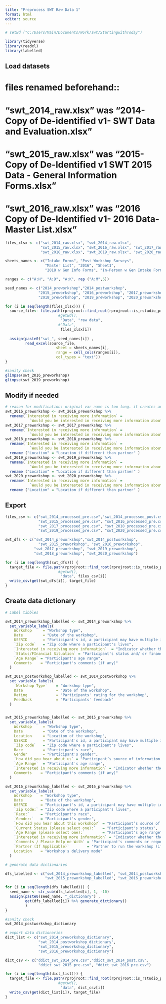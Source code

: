 ```yaml
---
title: "Preprocess SWT Raw Data 1"
format: html
editor: source
---
```


```r
# setwd ("C:/Users/Main/Documents/Work/swt/StartingwithToday")

library(tidyverse)
library(readxl)
library(labelled)
```

## Load datasets
# files renamed beforehand:: 
#  "swt_2014_raw.xlsx" was "2014- Copy of De-identified v1- SWT Data and Evaluation.xlsx"
# "swt_2015_raw.xlsx" was "2015-Copy of De-Identified v1 SWT 2015 Data - General Information Forms.xlsx"
# "swt_2016_raw.xlsx" was "2016 Copy of De-Identified v1- 2016 Data- Master List.xlsx"

```r
files_xlsx <- c("swt_2014_raw.xlsx", "swt_2014_raw.xlsx",
                "swt_2015_raw.xlsx", "swt_2016_raw.xlsx", "swt_2017_raw.xlsx",
                "swt_2018_raw.xlsx", "swt_2019_raw.xlsx", "swt_2020_raw.xlsx")#, "swt_2021_raw.xlsx")

sheets_names <- c("Intake Forms", "Post Workshop Surveys",
                  "Master List", "2016", "Sheet1", 
                  "2018 w Gen Info Forms", "In-Person w Gen Intake Forms", "In-person w Gen Intake Forms") # note that R ignores / in sheet names

ranges <- c("A:H", "A:D", "A:K", rep ("A:M",5))

seed_names <- c("2014_preworkshop","2014_postworkshop",
               "2015_preworkshop", "2016_preworkshop", "2017_preworkshop",
               "2018_preworkshop", "2019_preworkshop", "2020_preworkshop")

for (i in seq(length(files_xlsx))) {
  source_file<- file.path(rprojroot::find_root(rprojroot::is_rstudio_project),
                        #getwd(),
                         "Data", "raw data",
                        #"Data",
                         files_xlsx[i])
  
  assign(paste0("swt_", seed_names[i]) ,
         read_excel(source_file,
                       sheet = sheets_names[i],
                       range = cell_cols(ranges[i]),
                       col_types = "text"))
}

```

```r
#sanity check
glimpse(swt_2016_preworkshop)
glimpse(swt_2019_preworkshop)

```

## Modify if needed

```r
# reason for modification: original var name is too long. it creates an error when generating data dictionary.
swt_2016_preworkshop <- swt_2016_preworkshop %>% 
  rename(`Interested in receiving more information` = 
           `Would you be interested in receiving more information about our services?`)
swt_2017_preworkshop <- swt_2017_preworkshop %>% 
  rename(`Interested in receiving more information` = 
           `Would you be interested in receiving more information about our services?`)
swt_2018_preworkshop <- swt_2018_preworkshop %>% 
  rename(`Interested in receiving more information` = 
           `Would you be interested in receiving more information about our services?`)
  rename ("Location" = "Location if different than partner" )
swt_2019_preworkshop <- swt_2019_preworkshop %>% 
  rename(`Interested in receiving more information` = 
           `Would you be interested in receiving more information about our services?`)
  rename ("Location" = "Location if different than partner" )
swt_2020_preworkshop <- swt_2020_preworkshop %>% 
  rename(`Interested in receiving more information` = 
           `Would you be interested in receiving more information about our services?`) %>%
  rename ("Location" = "Location if different than partner" )
```

## Export

```r

files_csv <- c("swt_2014_processed_pre.csv","swt_2014_processed_post.csv",
               "swt_2015_processed_pre.csv", "swt_2016_processed_pre.csv",
               "swt_2017_processed_pre.csv", "swt_2018_processed_pre.csv",
               "swt_2019_processed_pre.csv", "swt_2020_processed_pre.csv")

swt_dfs <- c("swt_2014_preworkshop","swt_2014_postworkshop",
               "swt_2015_preworkshop", "swt_2016_preworkshop",
             "swt_2017_preworkshop", "swt_2019_preworkshop",
             "swt_2018_preworkshop", "swt_2020_preworkshop")

for (i in seq(length(swt_dfs))) {
  target_file <- file.path(rprojroot::find_root(rprojroot::is_rstudio_project),
                        #getwd(),
                         "data", files_csv[i])
  write_csv(get(swt_dfs[i]), target_file)
}

```

## Create data dictionary

```r
# Label tibbles

swt_2014_preworkshop_labelled <- swt_2014_preworkshop %>% 
  set_variable_labels(
    Workshop     = "Workshop type",
    Date         = "Date of the workshop",
    USERID       = "Participant's id, a participant may have multiple ids",
    `Zip code`   = "Zip code where a participant's lives",
    `Interested in receiving more information`  = "Indicator whether the participants want more information",
    `Status/FInancial Situation` = "Participant's status and/ or financial situation",
    `Age Range` = "Participant's age range",
    Comments    = "Participant's comments (if any)"
  )

swt_2014_postworkshop_labelled <- swt_2014_postworkshop %>% 
  set_variable_labels(
    `Workshop Type`    = "Workshop type",
    Date               = "Date of the workshop",
    Rating             = "Participants' rating for the workshop",
    Feedback           = "Participants' feedback"
  )


swt_2015_preworkshop_labelled <- swt_2015_preworkshop %>% 
  set_variable_labels(
    Workshop     = "Workshop type",
    Date         = "Date of the workshop",
    Location     = "Location of the workshop",
    USERID       = "Participant's id, a participant may have multiple ids",
    `Zip code`   = "Zip code where a participant's lives",
    Race         = "Participant's race",
    Gender       = "Participant's gender",
    `How did you hear about us` = "Participant’s source of information about SWT",
    `Age Range`  = "Participant's age range",
    `Interested in receiving more information` = "Indicator whether the participants want more information",
    Comments    = "Participant's comments (if any)"
  )

swt_2016_preworkshop_labelled <- swt_2016_preworkshop %>% 
  set_variable_labels(
    Workshop    = "Workshop type",
    Date        = "Date of the workshop",
    USERID      = "Participant's id, a participant may have multiple ids",
    `Zip Code:` = "Zip code where a participant's lives",
    `Race:`     = "Participant's race",
    `Gender:`   = "Participant's gender",
    `How did you hear about this workshop?` = "Participant’s source of information about the workshop",
    `Current Status (please select one):`   = "Participant's status",
    `Age Range (please select one):`        = "Participant's age range",
    `Interested in receiving more information` = "Indicator whether the participants want more information",
    `Comments / Please Help me With` = "Participant's comments or request (if any)",
    `Partner (If Applicable)`        = "Partner to run the workshop (if any)",
    Location    = "Workshop's delivery mode"
  )
```


```r
# generate data dictionaries

dfs_labelled <- c("swt_2014_preworkshop_labelled", "swt_2014_postworkshop_labelled",
                  "swt_2015_preworkshop_labelled", "swt_2016_preworkshop_labelled")

for (i in seq(length(dfs_labelled))) {
  seed_name <- str_sub(dfs_labelled[i], 1, -10)
  assign(paste0(seed_name, "_dictionary") ,
         get(dfs_labelled[i]) %>% generate_dictionary()
         )
}

```


```r
#sanity check
swt_2014_postworkshop_dictionary
```

```r
# export data dictionaries
dict_list <- c("swt_2014_preworkshop_dictionary",
               "swt_2014_postworkshop_dictionary",
               "swt_2015_preworkshop_dictionary",
               "swt_2016_preworkshop_dictionary")

dict_csv <- c("ddict_swt_2014_pre.csv","ddict_swt_2014_post.csv",
               "ddict_swt_2015_pre.csv", "ddict_swt_2016_pre.csv")

for (i in seq(length(dict_list))) {
  target_file <- file.path(rprojroot::find_root(rprojroot::is_rstudio_project),
                        #getwd(),
                         "data", dict_csv[i])
  write_csv(get(dict_list[i]), target_file)
}

```

